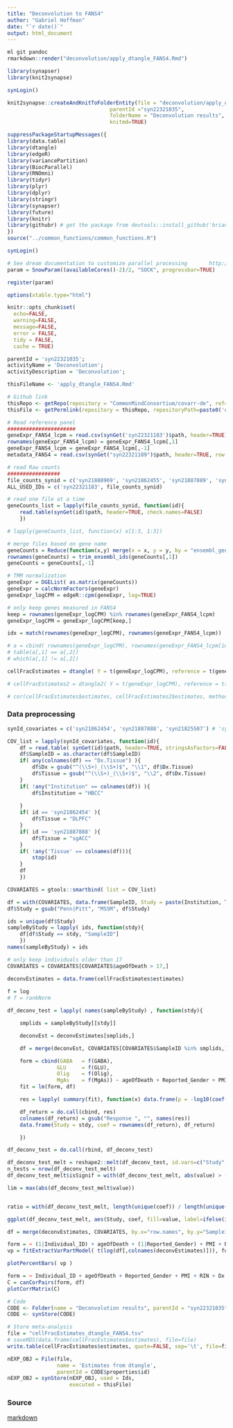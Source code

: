 ```yaml
---
title: "Deconvolution to FANS4"
author: "Gabriel Hoffman"
date: "`r date()`"
output: html_document
---
```


```r
ml git pandoc
rmarkdown::render("deconvolution/apply_dtangle_FANS4.Rmd")

library(synapser)
library(knit2synapse)

synLogin()

knit2synapse::createAndKnitToFolderEntity(file = "deconvolution/apply_dtangle_FANS4.Rmd",
                                 parentId ="syn22321035",
                                 folderName = "Deconvolution results",
                                 knitmd=TRUE)
```

```r
suppressPackageStartupMessages({
library(data.table)
library(dtangle)
library(edgeR)
library(variancePartition)
library(BiocParallel)
library(RNOmni)
library(tidyr)
library(plyr)
library(dplyr)
library(stringr)
library(synapser)
library(future)
library(knitr)
library(githubr) # get the package from devtools::install_github('brian-bot/githubr')
})
source("../common_functions/common_functions.R")

synLogin()

# See dream documentation to customize parallel processing       http://bioconductor.org/packages/release/bioc/vignettes/variancePartition/inst/doc/dream.html#parallel-processing
param = SnowParam((availableCores()-2)/2, "SOCK", progressbar=TRUE)

register(param)

options(xtable.type="html")

knitr::opts_chunk$set(
  echo=FALSE,
  warning=FALSE,
  message=FALSE,
  error = FALSE,
  tidy = FALSE,
  cache = TRUE)
```

```r
parentId = 'syn22321035';
activityName = 'Deconvolution';
activityDescription = 'Deconvolution';

thisFileName <- 'apply_dtangle_FANS4.Rmd'

# Github link
thisRepo <- getRepo(repository = "CommonMindConsortium/covarr-de", ref="branch", refName='master')
thisFile <- getPermlink(repository = thisRepo, repositoryPath=paste0('deconvolution/',thisFileName))
```

```r
# Read reference panel
######################
geneExpr_FANS4_lcpm = read.csv(synGet('syn22321183')$path, header=TRUE)
rownames(geneExpr_FANS4_lcpm) = geneExpr_FANS4_lcpm[,1]
geneExpr_FANS4_lcpm = geneExpr_FANS4_lcpm[,-1]
metadata_FANS4 = read.csv(synGet("syn22321189")$path, header=TRUE, row.names=1)

# read Raw counts
#################
file_counts_synid = c('syn21888969', 'syn21862455', 'syn21887889', 'syn21825508')
ALL_USED_IDs = c('syn22321183', file_counts_synid)

# read one file at a time
geneCounts_list = lapply(file_counts_synid, function(id){
	read.table(synGet(id)$path, header=TRUE, check.names=FALSE)
	})

# lapply(geneCounts_list, function(x) x[1:3, 1:3])

# merge files based on gene name
geneCounts = Reduce(function(x,y) merge(x = x, y = y, by = "ensembl_gene_id"), geneCounts_list)
rownames(geneCounts) = trim_ensembl_ids(geneCounts[,1])
geneCounts = geneCounts[,-1]

# TMM normalization
geneExpr = DGEList( as.matrix(geneCounts))
geneExpr = calcNormFactors(geneExpr)
geneExpr_logCPM = edgeR::cpm(geneExpr, log=TRUE)

# only keep genes measured in FANS4
keep = rownames(geneExpr_logCPM) %in% rownames(geneExpr_FANS4_lcpm)
geneExpr_logCPM = geneExpr_logCPM[keep,]

```

```r

idx = match(rownames(geneExpr_logCPM), rownames(geneExpr_FANS4_lcpm))

# a = cbind( rownames(geneExpr_logCPM), rownames(geneExpr_FANS4_lcpm[idx,]) )
# table(a[,1] == a[,2])
# which(a[,1] != a[,2])

cellFracEstimates = dtangle( Y = t(geneExpr_logCPM), reference = t(geneExpr_FANS4_lcpm[idx,]))

# cellFracEstimates2 = dtangle2( Y = t(geneExpr_logCPM), reference = t(geneExpr_FANS4_lcpm[idx,]))

# cor(cellFracEstimates$estimates, cellFracEstimates2$estimates, method="spearman")
```




### Data preprocessing
```r
synId_covariates = c('syn21862454', 'syn21887888', 'syn21825507') # 'syn21888968'

COV_list = lapply(synId_covariates, function(id){
	df = read.table( synGet(id)$path, header=TRUE, stringsAsFactors=FALSE)
	df$SampleID = as.character(df$SampleID)
	if( any(colnames(df) == "Dx.Tissue") ){
		df$Dx = gsub("^(\\S+)_(\\S+)$", "\\1", df$Dx.Tissue)
		df$Tissue = gsub("^(\\S+)_(\\S+)$", "\\2", df$Dx.Tissue)
	}	
	if( !any("Institution" == colnames(df)) ){
		df$Institution = "HBCC"
	
	}
	if( id == 'syn21862454' ){
		df$Tissue = "DLPFC"
	}
	if( id == 'syn21887888' ){
		df$Tissue = "sgACC"
	}
	if( !any('Tissue' == colnames(df))){
		stop(id)
	}
	df
	})

COVARIATES = gtools::smartbind( list = COV_list)

df = with(COVARIATES, data.frame(SampleID, Study = paste(Institution, Tissue)))
df$Study = gsub("Penn|Pitt", "MSSM", df$Study)

ids = unique(df$Study)
sampleByStudy = lapply( ids, function(stdy){
	df[df$Study == stdy, "SampleID"]
	})
names(sampleByStudy) = ids

# only keep individuals older than 17
COVARIATES = COVARIATES[COVARIATES$ageOfDeath > 17,]

```


```r

deconvEstimates = data.frame(cellFracEstimates$estimates)
    
f = log
# f = rankNorm

df_deconv_test = lapply( names(sampleByStudy) , function(stdy){

	smplids = sampleByStudy[[stdy]]

	deconvEst = deconvEstimates[smplids,]

	df = merge(deconvEst, COVARIATES[COVARIATES$SampleID %in% smplids,], by.x="row.names", by.y="SampleID")

	form = cbind(GABA 	= f(GABA), 
				GLU 	= f(GLU), 
				Olig 	= f(Olig),
				MgAs 	= f(MgAs)) ~ ageOfDeath + Reported_Gender + PMI + RIN + RIN2 + Dx 
	fit = lm(form, df)

	res = lapply( summary(fit), function(x) data.frame(p = -log10(coef(x)[-1,4]) * sign(coef(x)[-1,1]) ))

	df_return = do.call(cbind, res)
	colnames(df_return) = gsub("Response ", "", names(res))
	data.frame(Study = stdy, coef = rownames(df_return), df_return)

	})

df_deconv_test = do.call(rbind, df_deconv_test)

df_deconv_test_melt = reshape2::melt(df_deconv_test, id.vars=c("Study", "coef"))
n_tests = nrow(df_deconv_test_melt)
df_deconv_test_melt$isSignif = with(df_deconv_test_melt, abs(value) > -log10(0.05 / n_tests))

lim = max(abs(df_deconv_test_melt$value))


ratio = with(df_deconv_test_melt, length(unique(coef)) / length(unique(Study)))

ggplot(df_deconv_test_melt, aes(Study, coef, fill=value, label=ifelse(isSignif, '*', ''))) + geom_tile() + theme_bw() + theme(aspect.ratio = ratio, panel.border = element_blank(), panel.grid.major = element_blank(), panel.grid.minor = element_blank(), axis.text.x=element_text(angle=45, hjust=1)) + scale_fill_gradient2(high = "red", mid = "white", low="blue", limits=c(-lim, lim), name="-log10 p") + facet_wrap( ~ variable) + geom_text()
```

```r
  
df = merge(deconvEstimates, COVARIATES, by.x="row.names", by.y="SampleID")

form = ~ (1|Individual_ID) + ageOfDeath + (1|Reported_Gender) + PMI + RIN + (1|Dx) + (1|Tissue)
vp = fitExtractVarPartModel( t(log(df[,colnames(deconvEstimates)])), form, df, BPPARAM=SerialParam())

plotPercentBars( vp )
```

```r
form = ~ Individual_ID + ageOfDeath + Reported_Gender + PMI + RIN + Dx + Tissue
C = canCorPairs(form, df)
plotCorrMatrix(C)
```






```r
# Code
CODE <- Folder(name = "Deconvolution results", parentId = "syn22321035") # Make sure these match the folder name and parent Id in the first chunk.
CODE <- synStore(CODE)

# Store meta-analysis
file = "cellFracEstimates_dtangle_FANS4.tsv"
# saveRDS(data.frame(cellFracEstimates$estimates), file=file)
write.table(cellFracEstimates$estimates, quote=FALSE, sep='\t', file=file)

nEXP_OBJ = File(file, 
                name = 'Estimates from dtangle', 
                parentId = CODE$properties$id)
nEXP_OBJ = synStore(nEXP_OBJ, used = Ids, 
                    executed = thisFile)
```


### Source
[markdown](`r thisFile`)












